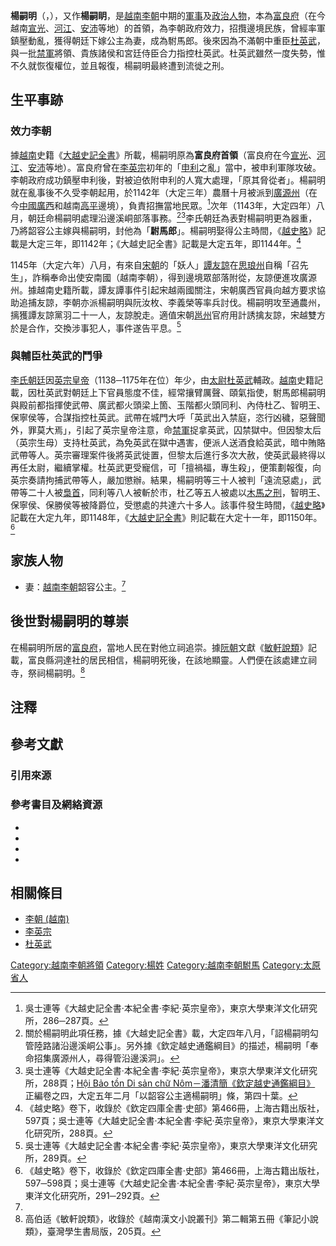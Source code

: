 {{noteTA
|1=zh-hans:高伯适; zh-hant:高伯适;
}}
{{Infobox person
|name        = 楊嗣明
|image       = 
|image_size  = 
|caption     = 
|birth_date  = 生年不詳
|birth_place = [[越南李朝|李朝]]
|death_date  = 卒年不詳
|death_place = [[越南李朝|李朝]]
|occupation  = [[越南|越南]][[李朝_(越南)|李朝]][[軍事|軍事]]及[[政治人物|政治人物]]
}}
'''楊嗣明'''（{{vie|v='''Dương Tự Minh'''|hn=楊嗣明}}，{{bd|？||？||catIdx=M}}），又作'''楊嗣眀'''，是[[越南|越南]][[李朝_(越南)|李朝]]中期的[[軍事|軍事]]及[[政治人物|政治人物]]，本為[[富良府|富良府]]（在今越南[[宣光省|宣光]]、[[河江省|河江]]、[[安沛省|安沛]]等地）的首領，為李朝政府效力，招攬邊境民族，曾經率軍鎮壓動亂，獲得朝廷下嫁公主為妻，成為駙馬郎。後來因為不滿朝中重臣[[杜英武|杜英武]]，與一批[[禁軍|禁軍]]將領、貴族諸侯和宮廷侍臣合力指控杜英武。杜英武雖然一度失勢，惟不久就恢復權位，並且報復，楊嗣明最終遭到流徙之刑。

== 生平事跡 ==
=== 效力李朝 ===
據[[越南|越南]]史籍《[[大越史記全書|大越史記全書]]》所載，楊嗣明原為'''富良府首領'''（富良府在今[[宣光省|宣光]]、[[河江省|河江]]、[[安沛省|安沛]]等地）。富良府曾在[[李英宗|李英宗]]初年的「[[申利|申利]]之亂」當中，被申利軍隊攻破。李朝政府成功鎮壓申利後，對被迫依附申利的人寬大處理，「原其脅從者」。楊嗣明就在亂事後不久受李朝起用，於1142年（大定三年）農曆十月被派到[[廣源州|廣源州]]（在今[[中國|中國]][[廣西|廣西]]和越南[[高平省|高平]]邊境），負責招撫當地民眾。<ref>吳士連等《大越史記全書·本紀全書·李紀·英宗皇帝》，東京大學東洋文化研究所，286─287頁。</ref>次年（1143年，大定四年）八月，朝廷命楊嗣明處理沿邊溪峒部落事務。<ref group="注">關於楊嗣明此項任務，據《大越史記全書》載，大定四年八月，「詔楊嗣明勾管陸路諸沿邊溪峒公事」。另外據《欽定越史通鑑綱目》的描述，楊嗣明「奉命招集廣源州人，尋得管沿邊溪洞」。</ref><ref>吳士連等《大越史記全書·本紀全書·李紀·英宗皇帝》，東京大學東洋文化研究所，288頁；[http://lib.nomfoundation.org/collection/1/search?csrfmiddlewaretoken=de3c45898d2bfefad43dfaa7281b8326&query=%E6%AC%BD%E5%AE%9A%E8%B6%8A%E5%8F%B2%E9%80%9A%E9%91%91%E7%B6%B1%E7%9B%AE Hội Bảo tồn Di sản chữ Nôm－潘清簡《欽定越史通鑑綱目》] {{Wayback|url=http://lib.nomfoundation.org/collection/1/search?csrfmiddlewaretoken=de3c45898d2bfefad43dfaa7281b8326&query=%E6%AC%BD%E5%AE%9A%E8%B6%8A%E5%8F%B2%E9%80%9A%E9%91%91%E7%B6%B1%E7%9B%AE |date=20140715001057 }}正編卷之四，大定五年二月「以韶容公主適楊嗣明」條，第四十葉。</ref>李氏朝廷為表對楊嗣明更為器重，乃將韶容公主嫁與楊嗣明，封他為「'''駙馬郎'''」。楊嗣明娶得公主時間，《[[越史略|越史略]]》記載是大定三年，即1142年；《大越史記全書》記載是大定五年，即1144年。<ref name="韶容公主">《越史略》卷下，收錄於《欽定四庫全書·史部》第466冊，上海古籍出版社，597頁；吳士連等《大越史記全書·本紀全書·李紀·英宗皇帝》，東京大學東洋文化研究所，288頁。</ref>

1145年（大定六年）八月，有來自[[宋朝|宋朝]]的「妖人」[[譚友諒|譚友諒]]在[[思琅州|思琅州]]自稱「召先生」，詐稱奉命出使安南國（越南李朝），得到邊境眾部落附從，友諒便進攻廣源州。據越南史籍所載，譚友譚事件引起宋越兩國關注，宋朝廣西官員向越方要求協助追捕友諒，李朝亦派楊嗣明與阮汝枚、李義榮等率兵討伐。楊嗣明攻至通農州，摛獲譚友諒黨羽二十一人，友諒脫走。適值宋朝[[邕州|邕州]]官府用計誘擒友諒，宋越雙方於是合作，交換涉事犯人，事件遂告平息。<ref>吳士連等《大越史記全書·本紀全書·李紀·英宗皇帝》，東京大學東洋文化研究所，289頁。</ref>

=== 與輔臣杜英武的鬥爭 ===
[[李朝_(越南)|李氏朝廷]]因[[李英宗|英宗皇帝]]（1138─1175年在位）年少，由[[輔國太尉_(越南李朝)|太尉]][[杜英武|杜英武]]輔政。[[越南|越南]]史籍記載，因杜英武對朝廷上下官員態度不佳，經常攘臂厲聲、頤氣指使，駙馬郎楊嗣明與殿前都指揮使武帶、廣武都火頭梁上箇、玉階都火頭同利、內侍杜乙、智明王、保寧侯等，合謀指控杜英武。武帶在城門大呼「英武出入禁庭，恣行凶穢，惡聲聞外，罪莫大焉」，引起了英宗皇帝注意，命[[禁軍|禁軍]]捉拿英武，囚禁獄中。但因黎太后（英宗生母）支持杜英武，為免英武在獄中遇害，便派人送酒食給英武，暗中賄賂武帶等人。英宗審理案件後將英武徙置，但黎太后進行多次大赦，使英武最終得以再任太尉，繼續掌權。杜英武更受寵信，可「擅禍福，專生殺」，便策劃報復，向英宗奏請拘捕武帶等人，嚴加懲辦。結果，楊嗣明等三十人被判「遠流惡處」，武帶等二十人被[[梟首|梟首]]，同利等八人被斬於市，杜乙等五人被處以[[木馬_(刑罰)|木馬之刑]]，智明王、保寧侯、保勝侯等被降爵位，受懲處的共達六十多人。該事件發生時間，《[[越史略|越史略]]》記載在大定九年，即1148年，《[[大越史記全書|大越史記全書]]》則記載在大定十一年，即1150年。<ref>《越史略》卷下，收錄於《欽定四庫全書·史部》第466冊，上海古籍出版社，597─598頁；吳士連等《大越史記全書·本紀全書·李紀·英宗皇帝》，東京大學東洋文化研究所，291─292頁。</ref>

== 家族人物 ==
*妻：[[越南李朝|越南李朝]]韶容公主。<ref name="韶容公主"/>

== 後世對楊嗣明的尊崇 ==
在楊嗣明所居的[[富良府|富良府]]，當地人民在對他立祠追崇。據[[阮朝|阮朝]]文獻《[[敏軒說類|敏軒說類]]》記載，富良縣洞達社的居民相信，楊嗣明死後，在該地顯靈。人們便在該處建立祠寺，祭祠楊嗣明。<ref>高伯适《敏軒說類》，收錄於《越南漢文小說叢刊》第二輯第五冊《筆記小說類》，臺灣學生書局版，205頁。</ref>

== 注釋 ==
{{refbegin|2}}
<references group="注" />
{{refend}}

== 參考文獻 ==
=== 引用來源 ===
{{reflist|2}}

=== 參考書目及網絡資源 ===
<div class="references-small">
{{Wikisource|大越史記全書}}
{{Wikisource|越史略}}
*{{zh}}{{cite book|title=《[[越史略|越史略]]》，收錄於《[[欽定四庫全書|欽定四庫全書]]·史部》第466冊|publisher=[[上海古籍出版社|上海古籍出版社]]（1987） }}
*{{ja}}{{zh}}{{cite book|title=《[[大越史記全書|大越史記全書]]》|author=[[吳士連|吳士連]]等|others=[[陳荊和|陳荊和]]編校|publisher=[[東京大學|東京大學]]東洋文化硏究所附屬東洋學文獻センター（昭和59－61年）（1984－1986）}}
*{{zh}}{{cite book|title=《[[敏軒說類|敏軒說類]]》（收錄於《越南漢文小說叢刊》第二輯第五冊《筆記小說類》）|author=高伯適（即[[高伯适|高伯适]]）、[[張國用|張國用]]|location=[[臺北|臺北]]|publisher=[[臺灣學生書局|臺灣學生書局]]（[[中華民國|民國]]八十一年）（1992年）}}
* {{vi}}{{zh}}{{cite web|url=http://lib.nomfoundation.org/collection/1/search?csrfmiddlewaretoken=de3c45898d2bfefad43dfaa7281b8326&query=%E6%AC%BD%E5%AE%9A%E8%B6%8A%E5%8F%B2%E9%80%9A%E9%91%91%E7%B6%B1%E7%9B%AE|title=Hội Bảo tồn Di sản chữ Nôm－《欽定越史通鑑綱目》|access-date=2013-05-21|archive-date=2014-07-15|archive-url=https://web.archive.org/web/20140715001057/http://lib.nomfoundation.org/collection/1/search?csrfmiddlewaretoken=de3c45898d2bfefad43dfaa7281b8326&query=%E6%AC%BD%E5%AE%9A%E8%B6%8A%E5%8F%B2%E9%80%9A%E9%91%91%E7%B6%B1%E7%9B%AE|dead-url=no}}
</div>

== 相關條目 ==
*[[李朝_(越南)|李朝 (越南)]]
*[[李英宗|李英宗]]
*[[杜英武|杜英武]]

[[Category:越南李朝將領|Category:越南李朝將領]]
[[Category:楊姓|Category:楊姓]]
[[Category:越南李朝駙馬|Category:越南李朝駙馬]]
[[Category:太原省人|Category:太原省人]]